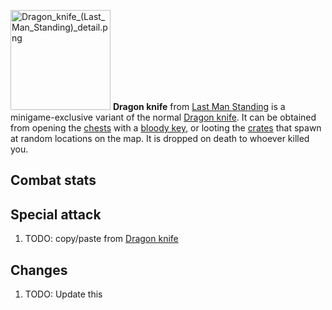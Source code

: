 {{Infobox Item
|name = Dragon knife
|image = [[File:Dragon knife (Last Man Standing).png]]
|release = [[10 January]] [[2019]]
|update = Last Man Standing Beta and Splashing Restrictions  # TODO: Update this
|members = No
|quest = No
|tradeable = No
|placeholder = No
|equipable = Yes
|stackable = No
|noteable = Yes
|options = Wield, Drop   # TODO: Update this
|examine = A finely balanced and powerful throwing knife.
|value = 5
|alchable = No
|weight = 0.0
|id = 27157
}}
[[File:Dragon knife (Last Man Standing) detail.png|160px|left]]
'''Dragon knife''' from [[Last Man Standing]] is a minigame-exclusive variant of the normal [[Dragon knife]]. It can be obtained from opening the [[Chest (Last Man Standing)|chests]] with a [[bloody key]], or looting the [[Crate (Last Man Standing)|crates]] that spawn at random locations on the map. It is dropped on death to whoever killed you.

==Combat stats==
{{Infobox Bonuses
|astab = 0
|aslash = 0
|acrush = 0
|amagic = 0
|arange = 28
|dstab = 0
|dslash = 0
|dcrush = 0
|dmagic = 0
|drange = 0
|str = 0
|rstr = 30
|mdmg = 0
|prayer = 0
|slot = weapon
|speed = 3
|attackrange = 4
|combatstyle = thrown
|image = [[File:Dragon knife equipped male.png|160px]]
|altimage = [[File:Dragon knife equipped female.png|160px]]
}}

{{CombatStyles|thrown|speed=3|attackrange=4}}

==Special attack==
# TODO: copy/paste from [[Dragon knife]]

==Changes==
# TODO: Update this
{{Subject changes header}}
{{Subject changes
|date = 4 August 2016
|update = Last Man Standing
|change = The item was made fully available with the release of Last Man Standing.
}}
{{Subject changes footer}}

{{Last Man Standing In-game Items}}